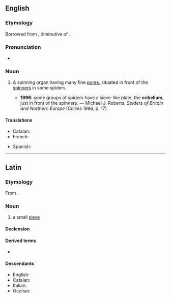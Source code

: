 ==English==
{{wikipedia}}

===Etymology===
Borrowed from {{bor|en|LL.|cribellum}}, diminutive of {{der|en|la|cribrum||sieve}}.

===Pronunciation===
* {{IPA|/kɹɪˈbɛləm/|lang=en}}

===Noun===
{{en-noun|cribella}}

# {{lb|en|zoology}} A spinning organ having many fine [[pores]], situated in front of the [[spinner]]s in some spiders.
#* '''1996''': some groups of spiders have a sieve-like plate, the '''cribellum''', just in front of the spinners. — Michael J. Roberts, ''Spiders of Britain and Northern Europe'' (Collins 1996, p. 17)

====Translations====
{{trans-top|spinning organ}}
* Catalan: {{t|ca|cribel|m}}
* French: {{t+|fr|cribellum|m}}
{{trans-mid}}
* Spanish: {{t|es|cribelo|m}}
{{trans-bottom}}

----

==Latin==

===Etymology===
From {{af|la|crībrum|-lus|alt2=-lum}}.

===Noun===
{{head|la|noun}}

# {{lb|la|Late Latin}} a small [[sieve]]

====Declension====
{{rfinfl|la|noun}}

====Derived terms====
* {{l|la|crībellō}}

====Descendants====
* English: {{l|en|cribellum}} {{q|borrowing}}
* Catalan: {{l|ca|cribel}} {{q|borrowing}}
* Italian: {{l|it|crivello}}
* Occitan: {{l|oc|crivèl}}